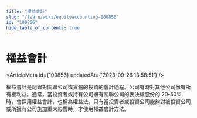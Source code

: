 ```yaml
---
title: "權益會計"
slug: "/learn/wiki/equityaccounting-100856"
id: "100856"
hide_table_of_contents: true
---
```



# 權益會計

<ArticleMeta id={100856} updatedAt={'2023-09-26 13:58:51'} />
<div className='border-solid border-b border-t-0 my-4 border-[var(--ifm-color-gray-300)]' />

權益會計是記錄對關聯公司或實體的投資的會計過程。公司有時對其他公司擁有所有權利益。通常，當投資者或持有公司擁有關聯公司的表決權股份的 20-50% 時，會採用權益會計，也稱為權益法。只有當投資者或投資公司能夠對被投資公司或所擁有公司施加重大影響時，才使用權益會計方法。

